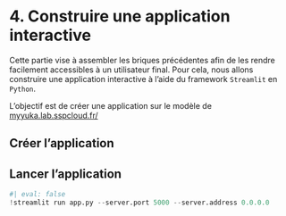 # 4. Construire une application interactive

Cette partie vise à assembler les briques précédentes afin de les rendre facilement accessibles à un utilisateur final.
Pour cela, nous allons construire une application interactive à l'aide du framework `Streamlit` en `Python`.

L'objectif est de créer une application sur le modèle de [myyuka.lab.sspcloud.fr/](https://myyuka.lab.sspcloud.fr/)

## Créer l'application

## Lancer l'application

```python
#| eval: false
!streamlit run app.py --server.port 5000 --server.address 0.0.0.0
```